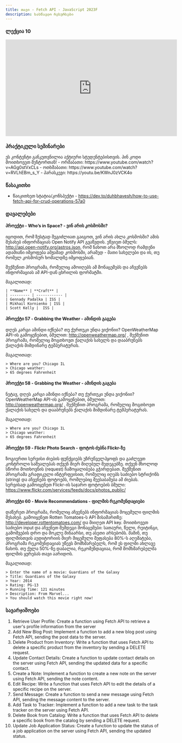 ```yaml
---
title: თავი - Fetch API - JavaScript 2023F
description: სასწავლო რესურსები
---
```


### ლექცია 10

<iframe
  width="560"
  height="315"
  src="https://www.youtube.com/embed/RVQhC4jCiW0?si=lHI1h2lTRjx1HFhg"
  title="YouTube video player"
  frameBorder="0"
  allow="accelerometer; autoplay; clipboard-write; encrypted-media; gyroscope; picture-in-picture; web-share"
  allowFullScreen
></iframe>

### პრაქტიკული სემინარები

<Card>
  <PinCodeProtectedContent>
    <Locked>
      ეს კონტენტი განკუთვნილია აქტიური სტუდენტებისთვის. პინ კოდი მოითხოვეთ
      მენტორთან!
    </Locked>
    <Unlocked>
      - ორშაბათი: https://www.youtube.com/watch?v=AGg0stVxCLs
      - ოთხშაბათი: https://www.youtube.com/watch?v=RVLhEBm_s_Y
      - პარასკევი: https://youtu.be/KWnJ0zVCK4o
    </Unlocked>
  </PinCodeProtectedContent>
</Card>

### წასაკითხი

- წაიკითხეთ სტატია/კონსპექტი - https://dev.to/duhbhavesh/how-to-use-fetch-api-for-crud-operations-57a0


### დავალებები

#### პროექტი  - Who’s in Space? - ვინ არის კოსმოსში?

იცოდით, რომ ზუსტად შეგიძლიათ გაიგოთ, ვინ არის ახლა კოსმოსში? ამის შესახებ ინფორმაციას Open Notify API გვაწვდის. ეწვიეთ ბმულს: http://api.open-notify.org/astros.json, რომ ნახოთ არა მხოლოდ რამდენი ადამიანი იმყოფება ამჟამად კოსმოსში, არამედ - მათი სახელები და ის, თუ რომელ კოსმოსურ ხომალდზე იმყოფებიან.

შექმენით პროგრამა, რომელიც ამოიღებს ამ მონაცემებს და აჩვენებს ინფორმაციას ამ API-დან ცხრილის ფორმატში.

მაგალითად:
```shell
| **Name** | **Craft** | 
| --------- | ------------ | 
| Gennady Padalka | ISS |
| Mikhail Kornienko | ISS |
| Scott Kelly |  ISS |  

```

#### პროექტი 57 - Grabbing the Weather - ამინდის გაგება

დღეს კარგი ამინდი იქნება? თუ ქურთუკი უნდა ვიქონიი? OpenWeatherMap API-ის გამოყენებით, ბმულით: http://openweathermap.org/ , შექმენით პროგრამა, რომელიც მოგთხოვთ ქალაქის სახელს და დააბრუნებს ქალაქის მიმდინარე ტემპერატურას.

მაგალითად:
```shell
> Where are you? Chicago IL
> Chicago weather:
> 65 degrees Fahrenheit
```

#### პროექტი 58 - Grabbing the Weather - ამინდის გაგება

ნეტავ, დღეს კარგი ამინდი იქნება? თუ ქურთუკი უნდა ვიქონიი? OpenWeatherMap API-ის გამოყენებით, ბმულით: http://openweathermap.org/ , შექმენით პროგრამა, რომელიც მოგთხოვთ ქალაქის სახელს და დააბრუნებს ქალაქის მიმდინარე ტემპერატურას.

მაგალითად:
```shell
> Where are you? Chicago IL
> Chicago weather:
> 65 degrees Fahrenheit
```

#### პროექტი 59 - Flickr Photo Search - ფოტოს ძებნა Flickr-ზე

ზოგიერთი სერვისი ძიების ფუნქციებს უზრუნველჰყოფს და გაძლევთ კონტროლი საშუალებას თქვენ მიერ მიღებულ შედეგებზე. თქვენ მხოლოდ სწორი მოთხოვნის (request) ჩამოყალიბება გჭირდებათ. შექმენით პროგრამა გრაფიკული ინტერფეისით, რომელიც იღებს საძიებო სტრიქონს (string) და აჩვენებს ფოტოებს, რომლებიც შეესაბამება ამ ძიებას. სერვისად გამოიყენეთ Flickr-ის საჯარო ფოტოების ბმული: https://www.flickr.com/services/feeds/docs/photos_public/ 

#### პროექტი 60 - Movie Recommendations - ფილმის რეკომენდაციები

დაწერეთ პროგრამა, რომელიც აჩვენებს ინფორმაციას მოცემული ფილმის შესახებ. გამოიყენეთ Rotten Tomatoes-ს API მისამართზე: http://developer.rottentomatoes.com/ და მიიღეთ API key. მოითხოვეთ საძიებო input და აჩვენეთ შემდეგი მონაცემები: სათაური, წელი, რეიტინგი, გამოშვების დრო და მოკლე შინაარსი, თუ ასეთი არსებობს. მაშინ, თუ ფილმისთვის აუდიტორიის მიერ მიცემული შეფასება 80%-ს აღემატება, პროგრამა რეკომენდაციას უწევს მომხმარებელს, რომ ეს ფილმი ახლავე ნახოს. თუ ქულა 50%-ზე დაბალია, რეკომენდაციაა, რომ მომხმარებელმა ფილმის ყურებას თავი აარიდოს. 

მაგალითად:
```shell
> Enter the name of a movie: Guardians of the Galaxy
> Title: Guardians of the Galaxy
> Year: 2014
> Rating: PG-13
> Running Time: 121 minutes
> Description: From Marvel...
> You should watch this movie right now!
```

### სავარჯიშოები

1. Retrieve User Profile: Create a function using Fetch API to retrieve a user's profile information from the server
2. Add New Blog Post: Implement a function to add a new blog post using Fetch API, sending the post data to the server.
3. Delete Product from Inventory: Write a function that uses Fetch API to delete a specific product from the inventory by sending a DELETE request.
4. Update Contact Details: Create a function to update contact details on the server using Fetch API, sending the updated data for a specific contact.
5. Create a Note: Implement a function to create a new note on the server using Fetch API, sending the note content.
6. Edit Recipe: Write a function that uses Fetch API to edit the details of a specific recipe on the server.
7. Send Message: Create a function to send a new message using Fetch API, sending the message content to the server.
8. Add Task to Tracker: Implement a function to add a new task to the task tracker on the server using Fetch API.
9. Delete Book from Catalog: Write a function that uses Fetch API to delete a specific book from the catalog by sending a DELETE request.
10. Update Job Application Status: Create a function to update the status of a job application on the server using Fetch API, sending the updated status.
